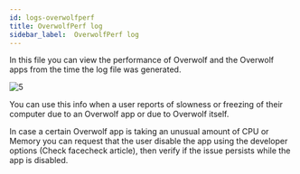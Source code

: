 ```yaml
---
id: logs-overwolfperf
title: OverwolfPerf log
sidebar_label:  OverwolfPerf log
---
```


In this file you can view the performance of Overwolf and the Overwolf apps from the time the log file was generated.

![5](../assets/logs/5.png)

 You can use this info when a user reports of slowness or freezing of their computer due to an Overwolf app or due to Overwolf itself.

In case a certain Overwolf app is taking an unusual amount of CPU or Memory you can request that the user disable the app using the developer options (Check facecheck article), then verify if the issue persists while the app is disabled. 
